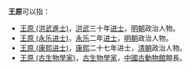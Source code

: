 '''王原'''可以指：
* [[王原_(洪武進士)|王原 (洪武進士)]]，[[洪武|洪武]]三十年[[进士|进士]]，[[明朝|明朝]]政治人物。
* [[王原_(永乐进士)|王原 (永乐进士)]]，[[永乐|永乐]]二年[[进士|进士]]，[[明朝|明朝]]政治人物。
* [[王原_(康熙进士)|王原 (康熙进士)]]，[[康熙|康熙]]二十七年进士，[[清朝|清朝]]政治人物。
* [[王原_(古生物學家)|王原 (古生物學家)]]，[[古生物學家|古生物學家]]，[[中國古動物館|中國古動物館]]館長。
{{disambig|cat=二字王姓人名消歧义|yuan}}